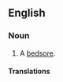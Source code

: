 ==English==

===Noun===
{{en-noun|sg=[[pressure]] [[ulcer]]}}

# {{pathology}} A [[bedsore]].

====Translations====
{{trans-see|bedsore}}